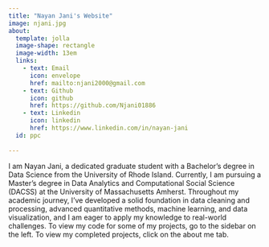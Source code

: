 ---
title: "Nayan Jani's Website"
image: njani.jpg
about: 
  template: jolla
  image-shape: rectangle
  image-width: 13em
  links: 
    - text: Email
      icon: envelope
      href: mailto:njani2000@gmail.com
    - text: Github
      icon: github
      href: https://github.com/Njani01886
    - text: Linkedin
      icon: linkedin
      href: https://www.linkedin.com/in/nayan-jani
  id: ppc
      
---

:::{#ppc}

I am Nayan Jani, a dedicated graduate student with a Bachelor's degree in Data Science from the University of Rhode Island. Currently, I am pursuing a Master’s degree in Data Analytics and Computational Social Science (DACSS) at the University of Massachusetts Amherst. Throughout my academic journey, I've developed a solid foundation in data cleaning and processing, advanced quantitative methods, machine learning, and data visualization, and I am eager to apply my knowledge to real-world challenges. To view my code for some of my projects, go to the sidebar on the left. To view my completed projects, click on the about me tab.

:::

